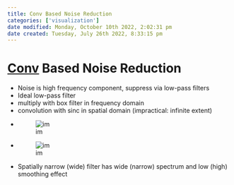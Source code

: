 ```yaml
---
title: Conv Based Noise Reduction
categories: ['visualization']
date modified: Monday, October 10th 2022, 2:02:31 pm
date created: Tuesday, July 26th 2022, 8:33:15 pm
---
```


# [Conv](Conv.qmd) Based Noise Reduction
- Noise is high frequency component, suppress via low-pass filters
- Ideal low-pass filter
- multiply with box filter in frequency domain
- convolution with sinc in spatial domain (impractical: infinite extent)
- ![im](images/Pasted%20image%2020220411130419.png)
- ![im](images/Pasted%20image%2020220411130431.png)
- Spatially narrow (wide) filter has wide (narrow) spectrum and low (high) smoothing effect



